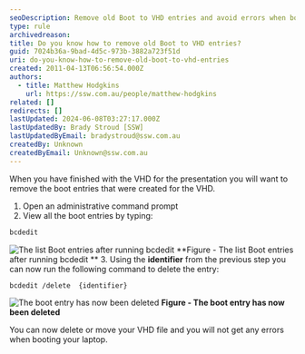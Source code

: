 ```yaml
---
seoDescription: Remove old Boot to VHD entries and avoid errors when booting your laptop by identifying and deleting unnecessary entries using bcdedit commands.
type: rule
archivedreason:
title: Do you know how to remove old Boot to VHD entries?
guid: 7024b36a-9bad-4d5c-973b-3882a723f51d
uri: do-you-know-how-to-remove-old-boot-to-vhd-entries
created: 2011-04-13T06:56:54.000Z
authors:
  - title: Matthew Hodgkins
    url: https://ssw.com.au/people/matthew-hodgkins
related: []
redirects: []
lastUpdated: 2024-06-08T03:27:17.000Z
lastUpdatedBy: Brady Stroud [SSW]
lastUpdatedByEmail: bradystroud@ssw.com.au
createdBy: Unknown
createdByEmail: Unknown@ssw.com.au
---
```


When you have finished with the VHD for the presentation you will want to remove the boot entries that were created for the VHD.
1. Open an administrative command prompt
2. View all the boot entries by typing:

```bash
bcdedit
```

![The list Boot entries after running bcdedit](fig6-listbootentries.png)
**Figure - The list Boot entries after running bcdedit
** 3. Using the **identifier** from the previous step you can now run the following command to delete the entry:

```bash
bcdedit /delete  {identifier}
```

![The boot entry has now been deleted](fig7-deletingthebootentry.png)
**Figure - The boot entry has now been deleted**

You can now delete or move your VHD file and you will not get any errors when booting your laptop.
